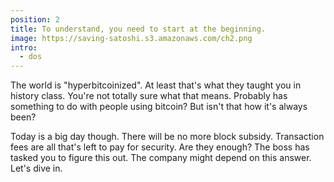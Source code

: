 ```yaml
---
position: 2
title: To understand, you need to start at the beginning.
image: https://saving-satoshi.s3.amazonaws.com/ch2.png
intro:
  - dos
---
```


The world is "hyperbitcoinized". At least that's what they taught you in history class.
You're not totally sure what that means. 
Probably has something to do with people using bitcoin? But isn't that how it's always been?

Today is a big day though. 
There will be no more block subsidy. 
Transaction fees are all that's left to pay for security.
Are they enough? The boss has tasked you to figure this out.
The company might depend on this answer. Let's dive in.